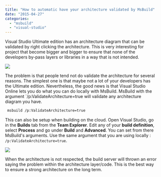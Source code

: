 ```yaml
---
title: "How to automatic have your architecture validated by MsBuild"
date: "2015-04-27"
categories: 
  - "msbuild"
  - "visual-studio"
---
```


Visual Studio Ultimate edition has an architecture diagram that can be validated by right clicking the architecture. This is very interesting for project that become bigger and bigger to ensure that none of the developers by-pass layers or libraries in a way that is not intended.

![](images/ValidateArchitectureInsideVisualStudio-400x294.png)

The problem is that people tend not do validate the architecture for several reasons. The simplest one is that maybe not a lot of your developers has the Ultimate edition. Nevertheless, the good news is that Visual Studio Online lets you do what you can do locally with MsBuild. MsBuild with the argument `/p:ValidateArchitecture=true  will validate any architecture diagram you have.

```sh 
 msbuild /p:ValidateArchitecture=true 
``` 

This can also be setup when building on the cloud. Open Visual Studio, go in the **Builds** tab from the **Team Explorer**. Edit any of your **build definition**, select **Process** and go under **Build** and **Advanced**. You can set from there MsBuild's arguments. Use the same argument that you are using locally : `/p:ValidateArchitecture=true`.

![](images/ArchitectureValidationFromMsBuildOnline-400x100.png)

When the architecture is not respected, the build server will thrown an error saying the problem within the architecture layer/code. This is the best way to ensure a strong architecture on the long term.
